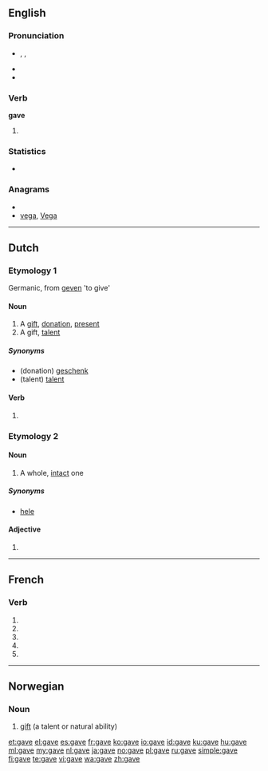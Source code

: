 {{slim-wikipedia|dab=gave}}
{{also|gavé}}
==English==

===Pronunciation===
* {{enPR|gāv}}, {{IPA|/ɡeɪv/}}, {{SAMPA|/geIv/}}
* {{audio|en-us-gave.ogg|Audio (US)}}
* {{rhymes|eɪv}}

===Verb===
'''gave'''

# {{simple past of|give}}

<!--====Translations====
{{trans-top|simple past of give}}
* Danish: {{t-|da|gav}}
* Dutch: {{t+|nl|gaf}}, {{t+|nl|gaven}}
* Esperanto: {{t+|eo|donis|xs=Esperanto}}
* Indonesian: {{t+|id|beri|xs=Indonesian}}, {{t+|id|beri|alt=memberi|xs=Indonesian}}, {{t+|id|beri|alt=memberikan|xs=Indonesian}}
{{trans-mid}}
* Japanese: [[あげた]] (ageta), [[下した]] ([[くだした]], kudashita) (polite), [[差し上げた]] ([[さしあげた]], sashi-ageta) (humble)
* Norwegian: {{t+|no|ga}}
* [[Scottish Gaelic]]: [[thug#Scottish Gaelic|thug]]
{{trans-bottom}}

===See also===
* [[given]]
-->

===Statistics===
* {{rank|done|days|something|213|gave|asked|soon|almost}}

===Anagrams===
* {{alphagram|aegv}}
* [[vega#English|vega]], [[Vega#English|Vega]]

----

==Dutch==

===Etymology 1===
Germanic, from [[geven]] 'to give'

====Noun====
{{nl-noun|g=c|pl1=gaven|pl2=gaves|dim=gavetje}}

# A [[gift]], [[donation]], [[present]]
# A gift, [[talent]]

=====Synonyms=====
* (donation) [[geschenk]] {{n}}
* (talent) [[talent]] {{n}}

====Verb====
{{infl|nl}}

# {{nl-verb-form|n=sg|t=past|m=subj|geven}}

===Etymology 2===

====Noun====
{{nl-noun|g=m|g2=f|gaven|-}}

# A whole, [[intact]] one

=====Synonyms=====
* [[hele]] {{m|f}}

====Adjective====
{{infl|nl}}

# {{nl-adj-form|f=infl|gaaf}}

----

==French==

===Verb===
{{fr-verb-form}}

# {{form of|[[first-person|First-person]] [[singular]] [[present indicative]]|gaver|lang=fr}}
# {{form of|[[third-person|Third-person]] [[singular]] [[present indicative]]| gaver|lang=fr}}
# {{form of|First-person singular [[present subjunctive]]|gaver|lang=fr}}
# {{form of|[[third-person|Third-person]] singular [[present subjunctive]]| gaver|lang=fr}}
# {{form of|Second-person singular [[imperative]]|gaver |lang=fr}}

----

==Norwegian==

===Noun===
{{infl|no|noun|g=m}}

# [[gift]] (a talent or natural ability)

{{tbot entry|Norwegian|gift|2010|April|no}}

[[et:gave]]
[[el:gave]]
[[es:gave]]
[[fr:gave]]
[[ko:gave]]
[[io:gave]]
[[id:gave]]
[[ku:gave]]
[[hu:gave]]
[[ml:gave]]
[[my:gave]]
[[nl:gave]]
[[ja:gave]]
[[no:gave]]
[[pl:gave]]
[[ru:gave]]
[[simple:gave]]
[[fi:gave]]
[[te:gave]]
[[vi:gave]]
[[wa:gave]]
[[zh:gave]]